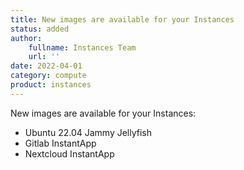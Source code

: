 ```yaml
---
title: New images are available for your Instances
status: added
author:
    fullname: Instances Team
    url: ''
date: 2022-04-01
category: compute
product: instances
---
```


New images are available for your Instances:

* Ubuntu 22.04 Jammy Jellyfish
* Gitlab InstantApp
* Nextcloud InstantApp